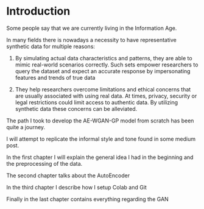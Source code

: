 # Introduction

Some people say that we are currently living in the Information Age.

In many fields there is nowadays a necessity to have representative synthetic data for multiple reasons:

1)  By simulating actual data characteristics and patterns, they are able to mimic real-world scenarios correctly. Such sets empower researchers to query the dataset and expect an accurate response by impersonating features and trends of true data

2)  They help researchers overcome limitations and ethical concerns that are usually associated with using real data. At times, privacy, security or legal restrictions could limit access to authentic data. By utilizing synthetic data these concerns can be alleviated.

The path I took to develop the AE-WGAN-GP model from scratch has been quite a journey.

I will attempt to replicate the informal style and tone found in some medium post.

In the first chapter I will explain the general idea I had in the beginning and the preprocessing of the data.

The second chapter talks about the AutoEncoder

In the third chapter I describe how I setup Colab and Git

Finally in the last chapter contains everything regarding the GAN
